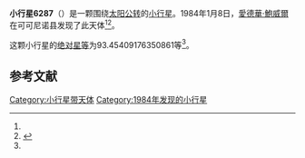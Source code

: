 {{Infobox planet
| bgcolour = #FFFFC0
| name = 6287 Lenham
| symbol = 
| image = 
| caption = 
| discovery = yes
| discovery_ref = 
| discoverer = [[愛德華·鮑威爾|愛德華·鮑威爾]]
| discovery_site = [[可可尼诺县|可可尼诺县]] 
| discovered = 1984年1月8日
| designations = yes
| mp_name = 
| named_after = 
| alt_names = 1984 AR/ 1973 AC1
| mp_category = [[主带小行星|主带小行星]]
| orbit_ref = <ref name="a">[http://ssd.jpl.nasa.gov/sbdb.cgi?sstr=6287 6287 Lenham] {{Wayback|url=http://ssd.jpl.nasa.gov/sbdb.cgi?sstr=6287 |date=20140817144354 }}，小行星數據庫瀏覽器（JPL Small-Body Database Browser）－[[美国国家航空航天局|美国国家航空航天局]]喷气推进实验室</ref>
| epoch = 2456400.5 (2013年4月18日更新)
| aphelion = {{convert|3.53015824782381|AU|km|3|abbr=on|lk=out}}
| perihelion = {{convert|2.755436089325675|AU|km|3|abbr=on}}
| semimajor = {{convert|3.142797168574743|AU|km|3|abbr=on}}
| eccentricity = 0.123253605
| period = 2035.040031 [[日|日]]<br />5.57[[儒略年|儒略年]]
| avg_speed = 
| inclination = 1.090722307727743
| asc_node = 25.02763020152248
| mean_anomaly = 
| arg_peri = 93.45409176350861
| satellites = 
| physical_characteristics = yes
| dimensions = 
| mass = 
| density = 
| surface_grav = 
| escape_velocity = 
| sidereal_day = 
| axial_tilt = 
| pole_ecliptic_lat = 
| pole_ecliptic_lon = 
| albedo = 
| temperatures= 
| temp_name1 = 
| mean_temp_1 = 
| max_temp_1 = 
| temp_name2 = 
| max_temp_2 = 
| spectral_type = 
| abs_magnitude = 93.45409176350861
}}

'''小行星6287'''（{{lang-en|6287 Lenham}}）是一颗围绕[[太阳|太阳]][[公转|公转]]的[[小行星|小行星]]。1984年1月8日，[[愛德華·鮑威爾|愛德華·鮑威爾]]在可可尼诺县发现了此天体<ref name="a" /><ref>{{cite news|title=小行星列表|url=http://cfa-www.harvard.edu/iau/lists/NumberedMPs.txt|accessdate=2013-07-08|newspaper=哈佛大学|archive-date=2008-05-17|archive-url=https://web.archive.org/web/20080517010638/http://cfa-www.harvard.edu/iau/lists/NumberedMPs.txt|dead-url=no}}</ref>。

这颗小行星的[[绝对星等|绝对星等]]为93.45409176350861等<ref name="a" />。

==参考文献==
{{reflist}}
{{Minor Planet Number|[[小行星6286|小行星6286]]|[[小行星6288|小行星6288]]}}

{{小天体}}

[[Category:小行星带天体|Category:小行星带天体]]
[[Category:1984年发现的小行星|Category:1984年发现的小行星]]

{{asteroid-stub}}